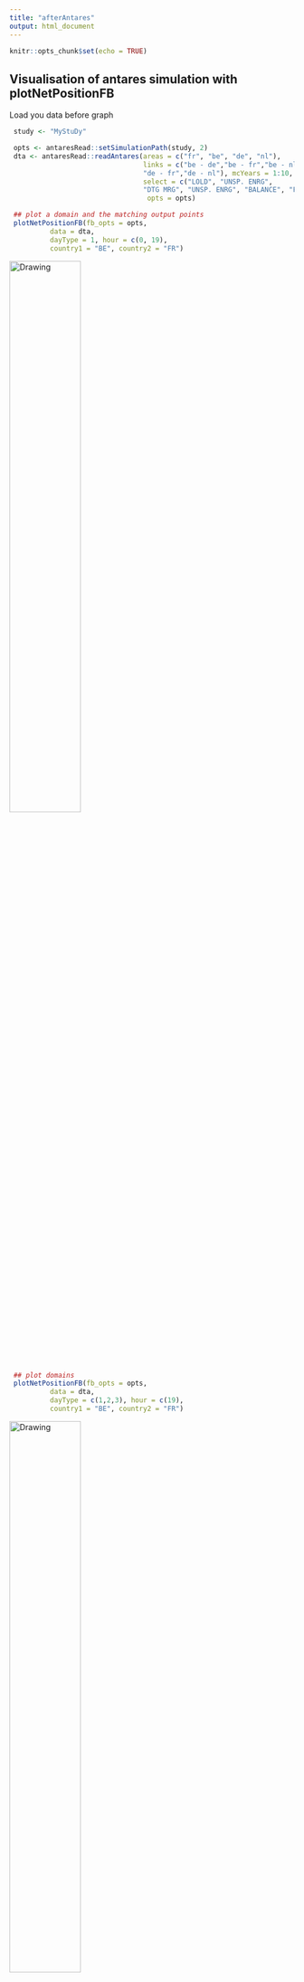 ```yaml
---
title: "afterAntares"
output: html_document
---
```


```r
knitr::opts_chunk$set(echo = TRUE)
```

## Visualisation of antares simulation with plotNetPositionFB

Load you data before graph

```r
 study <- "MyStuDy"

 opts <- antaresRead::setSimulationPath(study, 2)
 dta <- antaresRead::readAntares(areas = c("fr", "be", "de", "nl"),
                                 links = c("be - de","be - fr","be - nl",
                                 "de - fr","de - nl"), mcYears = 1:10,
                                 select = c("LOLD", "UNSP. ENRG",
                                 "DTG MRG", "UNSP. ENRG", "BALANCE", "FLOW LIN."),
                                  opts = opts)
```
 
```r

 ## plot a domain and the matching output points
 plotNetPositionFB(fb_opts = opts,
          data = dta,
          dayType = 1, hour = c(0, 19),
          country1 = "BE", country2 = "FR")
```

<img src="GraphAfterAntaresSim.png" alt="Drawing" style="width: 50%; height: 50%">


```r
 ## plot domains
 plotNetPositionFB(fb_opts = opts,
          data = dta,
          dayType = c(1,2,3), hour = c(19),
          country1 = "BE", country2 = "FR")
```

<img src="GraphAfterAntaresSim2.png" alt="Drawing" style="width: 50%; height: 50%">


#####When you select somes raws, you must select all areas for a given timestep
```r
 ##An exemple of authorized filter :
 idC <- c(antaresRead::getIdCols(dta$areas))
 idC <- idC[idC!="area"]
 LOLD <- dta$areas[,lapply(.SD, sum), by = idC, .SDcols = "LOLD"]
 LOLD <- LOLD[LOLD!=0]
 LOLD[,LOLD := NULL]
 #Here merge is used for filter data
 dta$areas <- merge(dta$areas, LOLD, by =  idC)
 ##End filter

```


#####Use dayType = "all" and filteringEmptyDomains = TRUE
```r
 ## plot domains
 plotNetPositionFB(fb_opts = opts,
          data = dta,
          dayType = "all", hour = c(19),
          country1 = "BE", country2 = "FR", filteringEmptyDomains = TRUE)
```
<img src="GraphAfterAntaresSim3.png" alt="Drawing" style="width: 50%; height: 50%">



#adqPatch
```r

 study <- "MyStuDy"
 opts <- antaresRead::setSimulationPath(study, 2)
 dta <- adqPatch()
```

You can use strategic_reserve_de and strategic_reserve_be to add strategic margin. 


#####Visualisation of adqPatch points
```r

 ## plot a domain and the matching output points
 plotNetPositionFB(fb_opts = opts,
          data = dta,
          dayType = 1, hour = c(0, 19),
          country1 = "BE", country2 = "FR")
```

<img src="GraphAfterAntaresSim4.png" alt="Drawing" style="width: 50%; height: 50%">


#####Visualisation of adqPatch points only on timesteps concerned by adqPatch, points are values before adqPatch and triangle are values after adqPatch.
```r
 ##An exemple of authorized filter :
 idC <- c(antaresRead::getIdCols(dta$areas))
 idC <- idC[idC!="area"]
 LOLD <- dta$areas[,lapply(.SD, sum), by = idC, .SDcols = "LOLD"]
 LOLD <- LOLD[LOLD!=0]
 LOLD[,LOLD := NULL]
 #Here merge is used for filter data
 dta$areas <- merge(dta$areas, LOLD, by =  idC)
 ##End filter
 ## plot a domain and the matching output points
 plotNetPositionFB(fb_opts = opts,
          data = dta,
          dayType = c(5,6,7), hour = c(19),
          country1 = "BE", country2 = "FR")
```

<img src="GraphAfterAntaresSim5.png" alt="Drawing" style="width: 50%; height: 50%">



#runAppPosition

#####All arguments of plotNetPositionFB function are included in a shiny app
```r
runAppPosition(dta)
```
<img src="GraphAfterAntaresSim6.png" alt="Drawing" style="width: 50%; height: 50%">




#Post treatments

##addNetPosition
```r
opts <- antaresRead::setSimulationPath("MyStuDy", 2)
data <- readAntares(area = "all", links = "all", mcYears = 1)

##Add net position for CWE
data <- addNetPosition(data, opts, adq = FALSE)

##Add net position for CWE+AT
data <- addNetPosition(data, opts, adq = FALSE,
 inAreas = c("be", "de", "fr", "nl", "at"), newName = "_CWEAt")
```


##addTypicalDayId
```r

 antaresRead::setSimulationPath("MyStuDy", 1)
 data <- readAntares(areas = "all", links = "all", clusters = "all" ,mcYears = 1:10)
 data <- addTypicalDayId(data)
```



#adqPatch in h5 file : adqH5
```r
##Opts defind on txt files
opts <- antaresRead::setSimulationPath("MyStuDy",2)

##Write h5 study
antaresRead::writeAntaresH5()

##Do a setSimulationPath on h5 file
opts <- antaresRead::setSimulationPath("MyNewStudy",1)

##Use for user folder, you cal also use setFlowbasedPath
fb_opts = antaresRead::setSimulationPath("MyOldStudy", 2)

##Compute adq on H5 file
adqH5(opts, fb_opts)

##Set alias for an easy read
setAlias("adqPatch", "Alias for adqPatch", c("LOLD_ADQPatch",
                                             "UNSP. ENRG_ADQPatch", "DTG MRG_ADQPatch",
                                             "UNSP. ENRG_ADQPatch", "BALANCE_ADQPatch",
                                             "FLOW LIN._ADQPatch",
                                             "areas", "links"))

##Read with alias
readAntares(select = "adqPatch", opts = opts, mcYears = 1)

##Plot/apps works like no-h5
```
